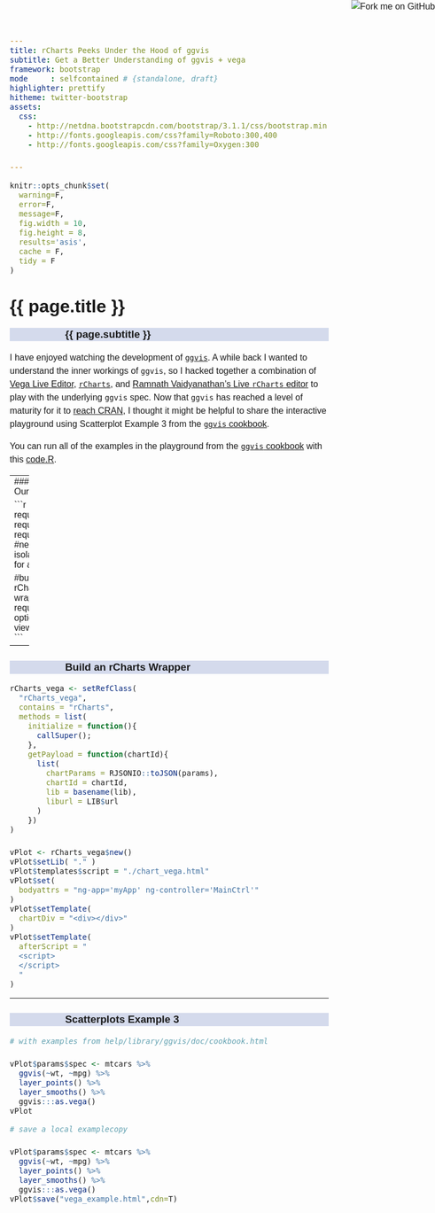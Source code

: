 ```yaml
---
title: rCharts Peeks Under the Hood of ggvis
subtitle: Get a Better Understanding of ggvis + vega
framework: bootstrap
mode     : selfcontained # {standalone, draft}
highlighter: prettify
hitheme: twitter-bootstrap
assets:
  css:
    - http://netdna.bootstrapcdn.com/bootstrap/3.1.1/css/bootstrap.min.css
    - http://fonts.googleapis.com/css?family=Roboto:300,400
    - http://fonts.googleapis.com/css?family=Oxygen:300

---    
```


<style>
body{
  font-family: 'Oxygen', sans-serif;
  font-size: 16px;
  line-height: 24px;
}

h1,h2,h3,h4 {
font-family: 'Raleway', sans-serif;
}

.container { width: 1000px; }

h3 {
background-color: #D4DAEC;
  text-indent: 100px; 
}

h4 {
text-indent: 100px;
}
</style>

<a href="https://github.com/timelyportfolio/rCharts_vega"><img style="position: absolute; top: 0; right: 0; border: 0;" src="https://s3.amazonaws.com/github/ribbons/forkme_right_darkblue_121621.png" alt="Fork me on GitHub"></a>

```r
knitr::opts_chunk$set(
  warning=F,
  error=F,
  message=F,
  fig.width = 10,
  fig.height = 8,
  results='asis',
  cache = F,
  tidy = F
)
```

<div class="page-header">
  <h1>{{ page.title }}</h1>
  <h3>{{ page.subtitle }}</h3>
</div>

I have enjoyed watching the development of [`ggvis`](http://github.com/rstudio/ggvis).  A while back I wanted to understand the inner workings of `ggvis`, so I hacked together a combination of [Vega Live Editor](http://trifacta.github.io/vega/editor/), [`rCharts`](http://rcharts.io), and [Ramnath Vaidyanathan's Live `rCharts` editor](http://ramnathv.github.io/posts/making-rcharts-live-app/index.html) to play with the underlying `ggvis` spec.  Now that `ggvis` has reached a level of maturity for it to [reach CRAN](http://blog.rstudio.org/2014/06/23/introducing-ggvis/), I thought it might be helpful to share the interactive playground using Scatterplot Example 3 from the [`ggvis` cookbook](http://ggvis.rstudio.com/cookbook.html).

You can run all of the examples in the playground from the [`ggvis` cookbook](http://ggvis.rstudio.com/cookbook.html) with this [code.R](https://github.com/timelyportfolio/rCharts_vega/blob/gh-pages/code.r).

---
<div class="col-md-12">
  <iframe src = "vega_example.html" width = 100% height = 800px></iframe>
<div>

---
### Load All of Our Packages

```r
require(ggvis)
require(dplyr)
require(shiny) #need shiny isolate function for as.vega

#build a rCharts wrapper
require(rCharts)
options( viewer=NULL )
```

---
### Build an rCharts Wrapper
```r
rCharts_vega <- setRefClass(
  "rCharts_vega",
  contains = "rCharts",
  methods = list(
    initialize = function(){
      callSuper(); 
    },
    getPayload = function(chartId){
      list(
        chartParams = RJSONIO::toJSON(params),
        chartId = chartId,
        lib = basename(lib), 
        liburl = LIB$url
      )
    })
)

vPlot <- rCharts_vega$new()
vPlot$setLib( "." )
vPlot$templates$script = "./chart_vega.html"
vPlot$set(
  bodyattrs = "ng-app='myApp' ng-controller='MainCtrl'"
)
vPlot$setTemplate(
  chartDiv = "<div></div>"
)
vPlot$setTemplate(
  afterScript = "
  <script>
  </script>     
  "
)
```

---
### Scatterplots Example 3

```r
# with examples from help/library/ggvis/doc/cookbook.html

vPlot$params$spec <- mtcars %>% 
  ggvis(~wt, ~mpg) %>%
  layer_points() %>%
  layer_smooths() %>%
  ggvis:::as.vega()
vPlot
```

```r
# save a local examplecopy

vPlot$params$spec <- mtcars %>% 
  ggvis(~wt, ~mpg) %>%
  layer_points() %>%
  layer_smooths() %>%
  ggvis:::as.vega()
vPlot$save("vega_example.html",cdn=T)
```


